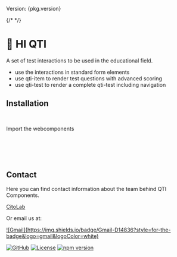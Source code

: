 
<p>Version: {pkg.version}</p>

{/* <Canvas of={Stories.PkgPr} /> */}

<Meta title="👋 Hi QTI" />

# 👋 HI QTI

A set of test interactions to be used in the educational field.

- use the interactions in standard form elements
- use qti-item to render test questions with advanced scoring
- use qti-test to render a complete qti-test including navigation

<Canvas of={Stories.Default} />

## Installation

```sh
npm install @citolab/qti-components
```

Import the webcomponents

```js
import '@citolab/qti-components/qti-components';
import '@citolab/qti-components/qti-test/core';
import '@citolab/qti-components/qti-test/components/test-next';
import '@citolab/qti-components/qti-test/components/test-prev';
```

## Contact

Here you can find contact information about the team behind QTI Components.

<a href="https://cito.nl/onderzoek-innovatie/over-citolab/onze-teams/team-prototypes/">CitoLab</a>

Or email us at:

<a href="mailto:getinspiredbycitolab@gmail.com">
  ![Gmail](https://img.shields.io/badge/Gmail-D14836?style=for-the-badge&logo=gmail&logoColor=white)
</a>

[![GitHub](https://img.shields.io/badge/github-%23121011.svg?style=for-the-badge&logo=github&logoColor=white)](https://github.com/Citolab/qti-components/)
[![License](https://img.shields.io/badge/license-GPL-blue.svg)](https://opensource.org/license/gpl-2-0/)
[![npm version](https://badge.fury.io/js/%40citolab%2Fqti-components.svg)](https://badge.fury.io/js/%40citolab%2Fqti-components)
